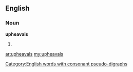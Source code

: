 ==English==

===Noun===
'''upheavals'''

# {{plural of|[[upheaval]]}}

[[Category:English words with consonant pseudo-digraphs]]

[[ar:upheavals]]
[[my:upheavals]]